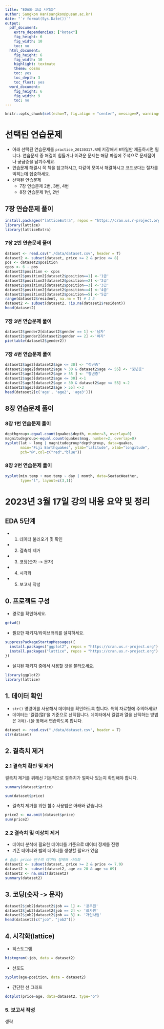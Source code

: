 ---
title: "EDA와 고급 시각화"
author: Sangkon Han(sangkon@pusan.ac.kr)
date: "`r format(Sys.Date())`" 
output:
  pdf_document:
    extra_dependencies: ["kotex"]
    fig_height: 6
    fig_width: 10
    toc: no    
  html_document:
    fig_height: 6
    fig_width: 10
    highlight: textmate
    theme: cosmo
    toc: yes
    toc_depth: 3
    toc_float: yes    
  word_document:
    fig_height: 6
    fig_width: 9
    toc: no  
---

```{r setup, include=FALSE}
knitr::opts_chunk$set(echo=T, fig.align = "center", message=F, warning=F, fig.height = 8, cache=T, dpi = 300, dev = "png")
```

# 선택된 연습문제
- 아래 선택된 연습문제를 `practice_20130317.R`에 저장해서 `R`파일만 제출하시면 됩니다. 연습문제 중 해결이 힘들거나 어려운 문제는 해당 파일에 주석으로 문제점이나 궁금증을 남겨주세요.
- 연습문제 해결시 꼭 책을 참고하시고, 다같이 모여서 해결하시고 코드보다는 절차를 익히는데 집중하세요.
- 선택된 연습문제
  - 7장 연습문제 2번, 3번, 4번
  - 8장 연습문제 1번, 2번
  
## 7장 연습문제 풀이

```{r}
install.packages("latticeExtra", repos = "https://cran.us.r-project.org")
library(lattice)
library(latticeExtra)
```

### 7장 2번 연습문제 풀이
```{r}
dataset <- read.csv("./data/dataset.csv", header = T)
dataset2 <- subset(dataset, price >= 2 & price <= 8)
pos <- dataset2$position
cpos <- 6 - pos
dataset2$position <- cpos
dataset2$position2[dataset2$position==1] <-'1급'
dataset2$position2[dataset2$position==2] <-'2급'
dataset2$position2[dataset2$position==3] <-'3급'
dataset2$position2[dataset2$position==4] <-'4급'
dataset2$position2[dataset2$position==5] <-'5급'
range(dataset2$resident, na.rm = T) # 1 5
dataset2 <- subset(dataset2, !is.na(dataset2$resident))
head(dataset2)
```

### 7장 3번 연습문제 풀이
```{r}
dataset2$gender2[dataset2$gender == 1] <-'남자'
dataset2$gender2[dataset2$gender == 2] <-'여자'
pie(table(dataset2$gender2))
```

### 7장 4번 연습문제 풀이
```{r}
dataset2$age2[dataset2$age <= 30] <- "청년층"
dataset2$age2[dataset2$age > 30 & dataset2$age <= 55] <- "중년층"
dataset2$age2[dataset2$age > 55 ] <- "장년층"
dataset2$age3[dataset2$age <= 30] <-1
dataset2$age3[dataset2$age > 30 & dataset2$age <= 55] <-2
dataset2$age3[dataset2$age > 55] <-3
head(dataset2[c('age', 'age2', 'age3')])
```

## 8장 연습문제 풀이

### 8장 1번 연습문제 풀이
```{r}
depthgroup<-equal.count(quakes$depth, number=3, overlap=0)
magnitudegroup<-equal.count(quakes$mag, number=2, overlap=0)
xyplot(lat ~ long | magnitudegroup*depthgroup, data=quakes, 
       main="Fiji Earthquakes", ylab="latitude", xlab="longitude", 
       pch="@",col=c("red","blue"))
```

### 8장 2번 연습문제 풀이
```{r}
xyplot(min.temp + max.temp ~ day | month, data=SeatacWeather, 
       type="l", layout=c(3,1))
```

# 2023년 3월 17일 강의 내용 요약 및 정리
## EDA 5단계
- 1. 데이터 불러오기 및 확인
- 2. 결측치 제거
- 3. 코딩(숫자 -> 문자)
- 4. 시각화
- 5. 보고서 작성

## 0. 프로젝트 구성
- 경로를 확인하세요.
```{r}
getwd()
```
- 필요한 패키지/라이브러리를 설치하세요.
```{r 환경설정}
suppressPackageStartupMessages({
  install.packages("ggplot2", repos = "https://cran.us.r-project.org")
  install.packages("lattice", repos = "https://cran.us.r-project.org")  
})
```

- 설치된 패키지 중에서 사용할 것을 불러오세요.
```{r 패키지 불러오기}
library(ggplot2)
library(lattice)
```

## 1. 데이터 확인
- `str()` 명령어를 사용해서 데이터를 확인하도록 합니다. 특히 자료형에 주의하세요!
- 데이터는 '컬럼(열)'을 기준으로 선택됩니다. 데이터에서 컬럼과 열을 선택하는 방법은 `과제1-1`을 통해서 연습하도록 합니다.

```{r}
dataset <- read.csv("./data/dataset.csv", header = T)
str(dataset)
```
## 2. 결측치 제거
### 2.1 결측치 확인 및 제거
결측치 제거를 위해선 기본적으로 결측치가 얼마나 있는지 확인해야 합니다.
```{r}
summary(dataset$price)
```
```{r}
sum(dataset$price)
```
- 결측치 제거를 위한 함수 사용법은 아래와 같습니다.
```{r}
price2 <- na.omit(dataset$price)
sum(price2)
```
### 2.2 결측치 및 이상치 제거
- 데이터 분석에 필요한 데이터를 기준으로 데이터 정제를 진행
- 기존 데이터와 별의 데이터를 생성할 필요가 있음
```{r}
# 실습: price 변수의 데이터 정제와 시각화 
dataset2 <- subset(dataset, price >= 2 & price <= 7.9)
dataset2 <- subset(dataset2, age >= 20 & age <= 69)
dataset2 <- na.omit(dataset2)
summary(dataset2)
```
## 3. 코딩(숫자 -> 문자)
```{r}
dataset2$job2[dataset2$job == 1] <- '공무원'
dataset2$job2[dataset2$job == 2] <- '회사원'
dataset2$job2[dataset2$job == 3] <- '개인사업'
head(dataset2[c("job", "job2")])
```

## 4. 시각화(lattice)
- 히스토그램
```{r}
histogram(~job, data = dataset2)
```
- 산포도
```{r}
xyplot(age~position, data = dataset2)
```
- 간단한 선 그래프
```{r}
dotplot(price~age, data=dataset2, type="o")
```

### 5. 보고서 작성
생략
